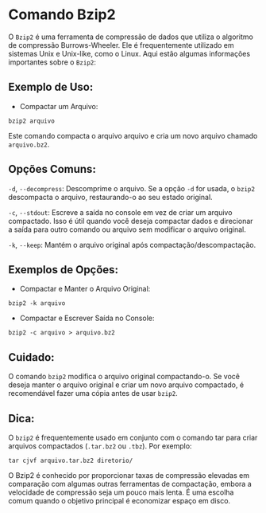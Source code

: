 # Comando Bzip2

O `Bzip2` é uma ferramenta de compressão de dados que utiliza o algoritmo de compressão Burrows-Wheeler. Ele é frequentemente utilizado em sistemas Unix e Unix-like, como o Linux. Aqui estão algumas informações importantes sobre o `Bzip2`:

## Exemplo de Uso:

- Compactar um Arquivo:

`bzip2 arquivo`

Este comando compacta o arquivo arquivo e cria um novo arquivo chamado `arquivo.bz2`.

## Opções Comuns:

`-d`, `--decompress`: Descomprime o arquivo. Se a opção `-d` for usada, o `bzip2` descompacta o arquivo, restaurando-o ao seu estado original.

`-c`, `--stdout`: Escreve a saída no console em vez de criar um arquivo compactado. Isso é útil quando você deseja compactar dados e direcionar a saída para outro comando ou arquivo sem modificar o arquivo original.

`-k`, `--keep`: Mantém o arquivo original após compactação/descompactação.

## Exemplos de Opções:

- Compactar e Manter o Arquivo Original:

`bzip2 -k arquivo`

- Compactar e Escrever Saída no Console:

`bzip2 -c arquivo > arquivo.bz2`

## Cuidado:

O comando `bzip2` modifica o arquivo original compactando-o. Se você deseja manter o arquivo original e criar um novo arquivo compactado, é recomendável fazer uma cópia antes de usar `bzip2`.

## Dica:

O `bzip2` é frequentemente usado em conjunto com o comando tar para criar arquivos compactados (`.tar.bz2` ou `.tbz`). Por exemplo:

`tar cjvf arquivo.tar.bz2 diretorio/`

O Bzip2 é conhecido por proporcionar taxas de compressão elevadas em comparação com algumas outras ferramentas de compactação, embora a velocidade de compressão seja um pouco mais lenta. É uma escolha comum quando o objetivo principal é economizar espaço em disco.